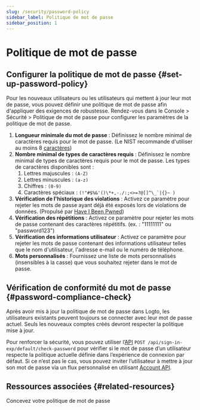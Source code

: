 ```yaml
---
slug: /security/password-policy
sidebar_label: Politique de mot de passe
sidebar_position: 1
---
```


# Politique de mot de passe

## Configurer la politique de mot de passe \{#set-up-password-policy}

Pour les nouveaux utilisateurs ou les utilisateurs qui mettent à jour leur mot de passe, vous pouvez définir une politique de mot de passe afin d'appliquer des exigences de robustesse. Rendez-vous dans le <CloudLink to="/security/password-policy"> Console > Sécurité > Politique de mot de passe</CloudLink> pour configurer les paramètres de la politique de mot de passe.

1. **Longueur minimale du mot de passe** : Définissez le nombre minimal de caractères requis pour le mot de passe. (Le NIST recommande d'utiliser au moins 8 [caractères](https://pages.nist.gov/800-63-3/sp800-63b.html#sec5))
2. **Nombre minimal de types de caractères requis** : Définissez le nombre minimal de types de caractères requis pour le mot de passe. Les types de caractères disponibles sont :
   1. Lettres majuscules : `(A-Z)`
   2. Lettres minuscules : `(a-z)`
   3. Chiffres : `(0-9)`
   4. Caractères spéciaux : ``(!"#$%&'()\*+,-./:;<>=?@[]^\_`|{}~ )``
3. **Vérification de l'historique des violations** : Activez ce paramètre pour rejeter les mots de passe ayant déjà été exposés lors de violations de données. (Propulsé par [Have I Been Pwned](https://haveibeenpwned.com/Passwords))
4. **Vérification des répétitions** : Activez ce paramètre pour rejeter les mots de passe contenant des caractères répétitifs. (ex. : "11111111" ou "password123")
5. **Vérification des informations utilisateur** : Activez ce paramètre pour rejeter les mots de passe contenant des informations utilisateur telles que le nom d'utilisateur, l'adresse e-mail ou le numéro de téléphone.
6. **Mots personnalisés** : Fournissez une liste de mots personnalisés (insensibles à la casse) que vous souhaitez rejeter dans le mot de passe.

## Vérification de conformité du mot de passe \{#password-compliance-check}

Après avoir mis à jour la politique de mot de passe dans Logto, les utilisateurs existants peuvent toujours se connecter avec leur mot de passe actuel. Seuls les nouveaux comptes créés devront respecter la politique mise à jour.

Pour renforcer la sécurité, vous pouvez utiliser l’[API](https://openapi.logto.io/operation/operation-checkpasswordwithdefaultsigninexperience) `POST /api/sign-in-exp/default/check-password` pour vérifier si le mot de passe d’un utilisateur respecte la politique actuelle définie dans l’expérience de connexion par défaut. Si ce n’est pas le cas, vous pouvez inviter l’utilisateur à mettre à jour son mot de passe via un flux personnalisé en utilisant [Account API](/end-user-flows/account-settings/by-management-api#user-password-management).

## Ressources associées \{#related-resources}

<Url href="https://blog.logto.io/design-your-password-policy">
  Concevez votre politique de mot de passe
</Url>
